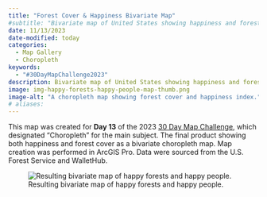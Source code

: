 ```yaml
---
title: "Forest Cover & Happiness Bivariate Map"
#subtitle: "Bivariate map of United States showing happiness and forest cover."
date: 11/13/2023
date-modified: today
categories:
  - Map Gallery
  - Choropleth
keywords:
  - "#30DayMapChallenge2023"
description: Bivariate map of United States showing happiness and forest cover. This bivariate choropleth map shows happiness scores from WalletHub and forest cover values from the U.S. Forest Service for each U.S. state. This creative project was produced for the 2023 30-day map challenge.
image: img-happy-forests-happy-people-map-thumb.png
image-alt: "A choropleth map showing forest cover and happiness index."
# aliases:
---
```


This map was created for **Day 13** of the 2023 [30 Day Map Challenge](https://30daymapchallenge.com/), which designated "Choropleth" for the main subject. The final product showing both happiness and forest cover as a bivariate choropleth map. Map creation was performed in ArcGIS Pro. Data were sourced from the U.S. Forest Service and WalletHub.

![Resulting bivariate map of happy forests and happy people.](img-happy-forests-happy-people-map.png){.column-body-outset}

